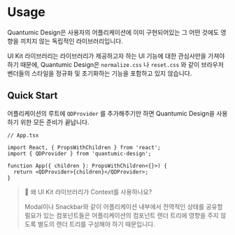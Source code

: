 
<Meta title="Quantumic Design/Usage" />

# Usage

Quantumic Design은 사용자의 어플리케이션에 이미 구현되어있는 그 어떤 것에도 영향을 끼치지 않는 독립적인 라이브러리입니다.

UI Kit 라이브러리는 라이브러리가 제공하고자 하는 UI 기능에 대한 관심사만을 가져야하기 때문에, Quantumic Design은 `normalize.css` 나 `reset.css` 와 같이 브라우저 벤더들의 스타일을 정규화 및 초기화하는 기능을 포함하고 있지 않습니다.

## Quick Start

어플리케이션의 루트에 `QDProvider` 를 추가해주기만 하면 Quantumic Design을 사용하기 위한 모든 준비가 끝납니다.

```tsx
// App.tsx

import React, { PropsWithChildren } from 'react';
import { QDProvider } from 'quantumic-design';

function App({ children }: PropsWithChildren<{}>) {
  return <QDProvider>{children}</QDProvider>;
}
```

> 🤔 왜 UI Kit 라이브러리가 Context를 사용하나요?
>
> Modal이나 Snackbar와 같이 어플리케이션 내부에서 전역적인 상태를 공유할 필요가 있는 컴포넌트들은 어플리케이션의 컴포넌트 렌더 트리에 영향을 주지 않도록 별도의 렌더 트리를 구성해야 하기 때문입니다.
